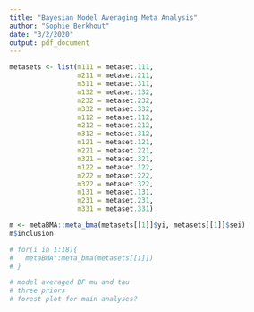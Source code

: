 ```yaml
---
title: "Bayesian Model Averaging Meta Analysis"
author: "Sophie Berkhout"
date: "3/2/2020"
output: pdf_document
---
```


```r
metasets <- list(m111 = metaset.111,
                 m211 = metaset.211,
                 m311 = metaset.311,
                 m132 = metaset.132,
                 m232 = metaset.232,
                 m332 = metaset.332,
                 m112 = metaset.112,
                 m212 = metaset.212,
                 m312 = metaset.312,
                 m121 = metaset.121,
                 m221 = metaset.221,
                 m321 = metaset.321,
                 m122 = metaset.122,
                 m222 = metaset.222,
                 m322 = metaset.322,
                 m131 = metaset.131,
                 m231 = metaset.231,
                 m331 = metaset.331)
```

```r
m <- metaBMA::meta_bma(metasets[[1]]$yi, metasets[[1]]$sei)
m$inclusion

# for(i in 1:18){
#   metaBMA::meta_bma(metasets[[i]])
# }

# model averaged BF mu and tau
# three priors
# forest plot for main analyses?

```